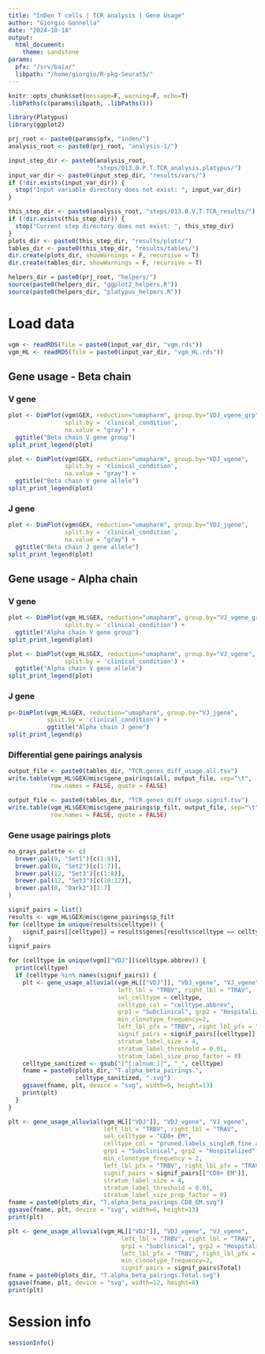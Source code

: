 ```yaml
---
title: "InDen T cells | TCR analysis | Gene Usage"
author: "Giorgio Gonnella"
date: "2024-10-14"
output:
  html_document:
    theme: sandstone
params:
  pfx: "/srv/baia/"
  libpath: "/home/giorgio/R-pkg-Seurat5/"
---
```


```r
knitr::opts_chunk$set(message=F, warning=F, echo=T)
.libPaths(c(params$libpath, .libPaths()))

library(Platypus)
library(ggplot2)

prj_root <- paste0(params$pfx, "inden/")
analysis_root <- paste0(prj_root, "analysis-1/")

input_step_dir <- paste0(analysis_root,
                         "steps/013.0.P.T.TCR_analysis.platypus/")
input_var_dir <- paste0(input_step_dir, "results/vars/")
if (!dir.exists(input_var_dir)) {
  stop("Input variable directory does not exist: ", input_var_dir)
}

this_step_dir <- paste0(analysis_root, "steps/013.0.V.T.TCR_results/")
if (!dir.exists(this_step_dir)) {
  stop("Current step directory does not exist: ", this_step_dir)
}
plots_dir <- paste0(this_step_dir, "results/plots/")
tables_dir <- paste0(this_step_dir, "results/tables/")
dir.create(plots_dir, showWarnings = F, recursive = T)
dir.create(tables_dir, showWarnings = F, recursive = T)

helpers_dir = paste0(prj_root, "helpers/")
source(paste0(helpers_dir, "ggplot2_helpers.R"))
source(paste0(helpers_dir, "platypus_helpers.R"))
```

# Load data

```r
vgm <- readRDS(file = paste0(input_var_dir, "vgm.rds"))
vgm_HL <- readRDS(file = paste0(input_var_dir, "vgm_HL.rds"))
```

## Gene usage - Beta chain

### V gene

```r
plot <- DimPlot(vgm$GEX, reduction="umapharm", group.by="VDJ_vgene_grp",
                split.by = 'clinical_condition',
                na.value = "gray") +
  ggtitle("Beta chain V gene group")
split_print_legend(plot)
```

```r
plot <- DimPlot(vgm$GEX, reduction="umapharm", group.by="VDJ_vgene",
                split.by = 'clinical_condition',
                na.value = "gray") +
  ggtitle("Beta chain V gene allele")
split_print_legend(plot)
```

### J gene

```r
plot <- DimPlot(vgm$GEX, reduction="umapharm", group.by="VDJ_jgene",
                split.by = 'clinical_condition',
                na.value = "gray") +
  ggtitle("Beta chain J gene allele")
split_print_legend(plot)
```

## Gene usage - Alpha chain

### V gene

```r
plot <- DimPlot(vgm_HL$GEX, reduction="umapharm", group.by="VJ_vgene_grp",
                split.by = 'clinical_condition') +
  ggtitle("Alpha chain V gene group")
split_print_legend(plot)
```

```r
plot <- DimPlot(vgm_HL$GEX, reduction="umapharm", group.by="VJ_vgene",
                split.by = 'clinical_condition') +
  ggtitle("Alpha chain V gene allele")
split_print_legend(plot)
```

### J gene

```r
p<-DimPlot(vgm_HL$GEX, reduction="umapharm", group.by="VJ_jgene",
           split.by = 'clinical_condition') +
           ggtitle("Alpha chain J gene")
split_print_legend(p)
```

### Differential gene pairings analysis

```r
output_file <- paste0(tables_dir, "TCR.genes_diff_usage.all.tsv")
write.table(vgm_HL$GEX@misc$gene_pairings$all, output_file, sep="\t",
            row.names = FALSE, quote = FALSE)

output_file <- paste0(tables_dir, "TCR.genes_diff_usage.signif.tsv")
write.table(vgm_HL$GEX@misc$gene_pairings$p_filt, output_file, sep="\t",
            row.names = FALSE, quote = FALSE)
```

### Gene usage pairings plots

```r
no_grays_palette <- c(
  brewer.pal(9, "Set1")[c(1:8)],
  brewer.pal(8, "Set2")[c(1:7)],
  brewer.pal(12, "Set3")[c(1:8)],
  brewer.pal(12, "Set3")[c(10:12)],
  brewer.pal(8, "Dark2")[1:7]
)
```

```r
signif_pairs = list()
results <- vgm_HL$GEX@misc$gene_pairings$p_filt
for (celltype in unique(results$celltype)) {
    signif_pairs[[celltype]] = results$genes[results$celltype == celltype]
}
signif_pairs
```

```r
for (celltype in unique(vgm[["VDJ"]]$celltype.abbrev)) {
  print(celltype)
  if (celltype %in% names(signif_pairs)) {
    plt <- gene_usage_alluvial(vgm_HL[["VDJ"]], "VDJ_vgene", "VJ_vgene",
                               left_lbl = "TRBV", right_lbl = "TRAV",
                               sel_celltype = celltype,
                               celltype_col = "celltype.abbrev",
                               grp1 = "Subclinical", grp2 = "Hospitalized",
                               min_clonotype_frequency=2,
                               left_lbl_pfx = "TRBV", right_lbl_pfx = "TRAV",
                               signif_pairs = signif_pairs[[celltype]],
                               stratum_label_size = 4,
                               stratum_label_threshold = 0.01,
                               stratum_label_size_prop_factor = 0)
    celltype_sanitized <- gsub("[^[:alnum:]]", "_", celltype)
    fname = paste0(plots_dir, "T.alpha_beta_pairings.",
                   celltype_sanitized, ".svg")
    ggsave(fname, plt, device = "svg", width=6, height=13)
    print(plt)
  }
}
```

```r
plt <- gene_usage_alluvial(vgm_HL[["VDJ"]], "VDJ_vgene", "VJ_vgene",
                           left_lbl = "TRBV", right_lbl = "TRAV",
                           sel_celltype = "CD8+ EM",
                           celltype_col = "pruned.labels_singleR_fine.abbrev",
                           grp1 = "Subclinical", grp2 = "Hospitalized",
                           min_clonotype_frequency = 2,
                           left_lbl_pfx = "TRBV", right_lbl_pfx = "TRAV",
                           signif_pairs = signif_pairs[["CD8+ EM"]],
                           stratum_label_size = 4,
                           stratum_label_threshold = 0.01,
                           stratum_label_size_prop_factor = 0)
fname = paste0(plots_dir, "T.alpha_beta_pairings.CD8_EM.svg")
ggsave(fname, plt, device = "svg", width=6, height=13)
print(plt)
```

```r
plt <- gene_usage_alluvial(vgm_HL[["VDJ"]], "VDJ_vgene", "VJ_vgene",
                                left_lbl = "TRBV", right_lbl = "TRAV",
                                grp1 = "Subclinical", grp2 = "Hospitalized",
                                left_lbl_pfx = "TRBV", right_lbl_pfx = "TRAV",
                                min_clonotype_frequency=2,
                                signif_pairs = signif_pairs$Total)
fname = paste0(plots_dir, "T.alpha_beta_pairings.Total.svg")
ggsave(fname, plt, device = "svg", width=12, height=8)
print(plt)
```

# Session info

```r
sessionInfo()
```
